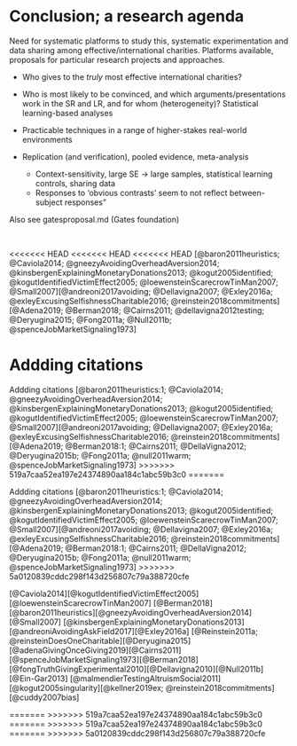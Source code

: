 # Conclusion; a research agenda {#conclusion-agenda}

Need for systematic platforms to study this, systematic experimentation and data sharing among effective/international charities. Platforms available, proposals for particular research projects and approaches.


- Who gives to the *truly* most effective international charities?

- Who is most likely to be convinced, and which arguments/presentations work in the SR and LR, and for whom (heterogeneity)?
     Statistical learning-based analyses

- Practicable techniques in a range of higher-stakes real-world environments

- Replication (and verification), pooled evidence, meta-analysis
  - Context-sensitivity, large SE $\rightarrow$ large samples, statistical learning controls, sharing data
  - Responses to 'obvious contrasts' seem to not reflect between-subject responses"


<div class="marginnote">
 Also see gatesproposal.md (Gates foundation)
</div>

\

<<<<<<< HEAD
<<<<<<< HEAD
<<<<<<< HEAD
[@baron2011heuristics; @Caviola2014; @gneezyAvoidingOverheadAversion2014; @kinsbergenExplainingMonetaryDonations2013; @kogut2005identified; @kogutIdentifiedVictimEffect2005; @loewensteinScarecrowTinMan2007; @Small2007][@andreoni2017avoiding; @Dellavigna2007; @Exley2016a; @exleyExcusingSelfishnessCharitable2016; @reinstein2018commitments][@Adena2019; @Berman2018; @Cairns2011; @dellavigna2012testing; @Deryugina2015; @Fong2011a; @Null2011b; @spenceJobMarketSignaling1973]

Addding citations
=======

Addding citations
[@baron2011heuristics:1; @Caviola2014; @gneezyAvoidingOverheadAversion2014; @kinsbergenExplainingMonetaryDonations2013; @kogut2005identified; @kogutIdentifiedVictimEffect2005; @loewensteinScarecrowTinMan2007; @Small2007][@andreoni2017avoiding; @Dellavigna2007; @Exley2016a; @exleyExcusingSelfishnessCharitable2016; @reinstein2018commitments][@Adena2019; @Berman2018:1; @Cairns2011; @DellaVigna2012; @Deryugina2015b; @Fong2011a; @null2011warm; @spenceJobMarketSignaling1973]
>>>>>>> 519a7caa52ea197e24374890aa184c1abc59b3c0
=======

Addding citations
[@baron2011heuristics:1; @Caviola2014; @gneezyAvoidingOverheadAversion2014; @kinsbergenExplainingMonetaryDonations2013; @kogut2005identified; @kogutIdentifiedVictimEffect2005; @loewensteinScarecrowTinMan2007; @Small2007][@andreoni2017avoiding; @Dellavigna2007; @Exley2016a; @exleyExcusingSelfishnessCharitable2016; @reinstein2018commitments][@Adena2019; @Berman2018:1; @Cairns2011; @DellaVigna2012; @Deryugina2015b; @Fong2011a; @null2011warm; @spenceJobMarketSignaling1973]
>>>>>>> 5a0120839cddc298f143d256807c79a388720cfe

[@Caviola2014][@kogutIdentifiedVictimEffect2005][@loewensteinScarecrowTinMan2007]
[@Berman2018][@baron2011heuristics][@gneezyAvoidingOverheadAversion2014][@Small2007]
[@kinsbergenExplainingMonetaryDonations2013][@andreoniAvoidingAskField2017][@Exley2016a]
[@Reinstein2011a; @reinsteinDoesOneCharitable][@Deryugina2015][@adenaGivingOnceGiving2019][@Cairns2011][@spenceJobMarketSignaling1973][@Berman2018][@fongTruthGivingExperimental2010][@Dellavigna2010][@Null2011b]
[@Ein-Gar2013]
[@malmendierTestingAltruismSocial2011]
[@kogut2005singularity][@kellner2019ex; @reinstein2018commitments]
[@cuddy2007bias]


=======
>>>>>>> 519a7caa52ea197e24374890aa184c1abc59b3c0
=======
>>>>>>> 519a7caa52ea197e24374890aa184c1abc59b3c0
=======
>>>>>>> 5a0120839cddc298f143d256807c79a388720cfe
